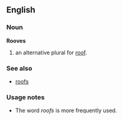 ==English==
===Noun===
'''Rooves'''
#an alternative plural for [[roof]].
===See also===
*[[roofs]]
===Usage notes===
*The word ''roofs'' is more frequently used.